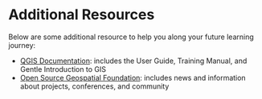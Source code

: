 # Additional Resources
Below are some additional resource to help you along your future learning journey: 

 * [QGIS Documentation](https://qgis.org/en/docs/index.html): includes the User Guide, Training Manual, and Gentle Introduction to GIS
 * [Open Source Geospatial Foundation](https://www.osgeo.org/): includes news and information about projects, conferences, and community


